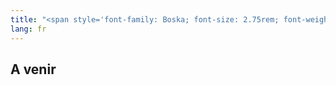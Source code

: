 ```yaml
---
title: "<span style='font-family: Boska; font-size: 2.75rem; font-weight: 800;'>Formation Requêtes MCO [Avancé]</span>"
lang: fr
---
```


## A venir


